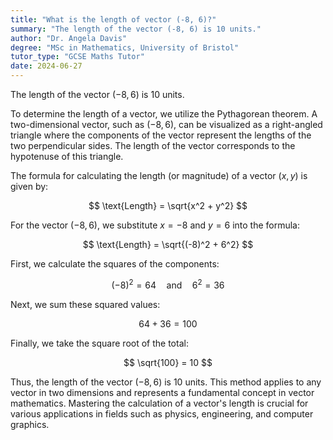 ```yaml
---
title: "What is the length of vector (-8, 6)?"
summary: "The length of the vector (-8, 6) is 10 units."
author: "Dr. Angela Davis"
degree: "MSc in Mathematics, University of Bristol"
tutor_type: "GCSE Maths Tutor"
date: 2024-06-27
---
```


The length of the vector $(-8, 6)$ is $10$ units.

To determine the length of a vector, we utilize the Pythagorean theorem. A two-dimensional vector, such as $(-8, 6)$, can be visualized as a right-angled triangle where the components of the vector represent the lengths of the two perpendicular sides. The length of the vector corresponds to the hypotenuse of this triangle.

The formula for calculating the length (or magnitude) of a vector $(x, y)$ is given by:

$$
\text{Length} = \sqrt{x^2 + y^2}
$$

For the vector $(-8, 6)$, we substitute $x = -8$ and $y = 6$ into the formula:

$$
\text{Length} = \sqrt{(-8)^2 + 6^2}
$$

First, we calculate the squares of the components:

$$
(-8)^2 = 64 \quad \text{and} \quad 6^2 = 36
$$

Next, we sum these squared values:

$$
64 + 36 = 100
$$

Finally, we take the square root of the total:

$$
\sqrt{100} = 10
$$

Thus, the length of the vector $(-8, 6)$ is $10$ units. This method applies to any vector in two dimensions and represents a fundamental concept in vector mathematics. Mastering the calculation of a vector's length is crucial for various applications in fields such as physics, engineering, and computer graphics.
    